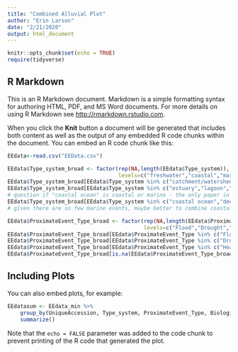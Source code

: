 ```yaml
---
title: "Combined Alluvial Plot"
author: "Erin Larson"
date: "2/21/2020"
output: html_document
---
```


```r
knitr::opts_chunk$set(echo = TRUE)
require(tidyverse)
```

## R Markdown

This is an R Markdown document. Markdown is a simple formatting syntax for authoring HTML, PDF, and MS Word documents. For more details on using R Markdown see <http://rmarkdown.rstudio.com>.

When you click the **Knit** button a document will be generated that includes both content as well as the output of any embedded R code chunks within the document. You can embed an R code chunk like this:

```r
EEdata<-read.csv("EEData.csv")
```

```r
EEdata$Type_system_broad <- factor(rep(NA,length(EEdata$Type_system)),
                                   levels=c("freshwater","coastal","marine"))
EEdata$Type_system_broad[EEdata$Type_system %in% c("catchment/watershed","floodplain","lake","pond","stream/river","wetland")] <- "freshwater"
EEdata$Type_system_broad[EEdata$Type_system %in% c("estuary","lagoon","marine intertidal")] <- "coastal" 
# question if "coastal ocean" is coastal or marine - the only paper in this category looked at subtidal algae beds
EEdata$Type_system_broad[EEdata$Type_system %in% c("coastal ocean","deep sea","open ocean")] <- "marine"
# given there are so few marine events, maybe better to combine coastal and marine categories

EEdata$ProximateEvent_Type_broad <- factor(rep(NA,length(EEdata$ProximateEvent_Type)),
                                           levels=c("Flood","Drought","Heatwave","Other"))
EEdata$ProximateEvent_Type_broad[EEdata$ProximateEvent_Type %in% c("Flood")] <- "Flood"
EEdata$ProximateEvent_Type_broad[EEdata$ProximateEvent_Type %in% c("Drought")] <- "Drought"
EEdata$ProximateEvent_Type_broad[EEdata$ProximateEvent_Type %in% c("Heatwave")] <- "Heatwave"
EEdata$ProximateEvent_Type_broad[is.na(EEdata$ProximateEvent_Type_broad)] <- "Other"
```
## Including Plots

You can also embed plots, for example:

```r
EEdatasum <- EEdata_min %>%
    group_by(UniqueAccession, Type_system, ProximateEvent_Type, BiologicalResponseMeasured, PhysicalResponse_ParameterMeasured, ChemicalResponse_ElementMaterial_Measured) %>%
    summarize()
```

Note that the `echo = FALSE` parameter was added to the code chunk to prevent printing of the R code that generated the plot.
